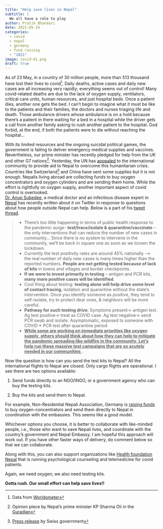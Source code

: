 ```yaml
---
title: "Help save lives in Nepal"
subtitle: |
  We all have a role to play
author: Pratik Bhandari
date: 2021-05-24
categories:
  - covid
  - nepal
  - germany
  - fund raising
  - "2021"
image: covid-01.png
draft: true
---
```


As of 23 May, in a country of 30 million people, more than 513 thousand have lost their lives to covid^[Data from [Worldometer](https://www.worldometers.info/coronavirus/country/nepal/#graph-deaths-daily)].
Daily deaths, active cases and daily new cases are all increasing very rapidly; everything seems out of control! Many covid-related deaths are due to the lack of oxygen supply, ventilators, critical care units, human resources, and just hospital beds.
Once a patient dies, another one gets the bed. I can't begin to imagine what it must be like to the patients and their families, the doctors and nurses triaging life and death. Those ambulance drivers whose ambulance is on a hold because there's a patient in there waiting for a bed in a hospital while the driver gets a call from another family asking to rush another patient to the hospital. God forbid, at the end, if both the patients were to die without reaching the hospital...

With its limited resources and the ongoing suicidal political games, the government is failing to deliver emergency medical supplies and vaccines. Nevertheless, our prime minister has recently pledged for help from the UK and other G7 nations^[Opinion piece by Nepal's prime minister KP Sharma Oli in the [Guradian](https://www.theguardian.com/commentisfree/2021/may/10/nepal-covid-uk-g7)].
Yesterday, the UN has [appealed](https://www.voanews.com/covid-19-pandemic/un-appeals-funds-help-nepal-deal-covid-19) to the international community to provide aid to Nepal to overcome this humanitarian crisis.
Countries like Switzerland^[[Press release](https://www.eda.admin.ch/countries/nepal/en/home/news/news.html/content/countries/nepal/en/meta/news/2021/5/20210522) by Swiss government] and China have sent some supplies but it is not enough. Nepalis living abroad are collecting funds to buy oxygen concentrators and oxygen cylinders and are sending them home.
While the effort is rightfully on oxygen supply, another important aspect of covid control is overlooked.\
[Dr. Anup Subedee](https://twitter.com/AnupSubedee), a medical doctor and an infectious disease expert in [Nepal](https://hamshospital.com/doctor/dr-anup-subedee-2/) has recently written about it on Twitter in response to questions about how people outside Nepal can help.
Below is a part of his [tweet thread](https://twitter.com/AnupSubedee/status/1393774841044488192?s=20).



>
- There's too little happening in terms of public health response to the pandemic surge- **test/trace/isolate & quarantine/vaccinate** – the only interventions that can reduce the number of new cases in community... Since there is no system to intervene in the community, we'll be back in square one as soon as we loosen the lockdown.
- Currently the test positivity rates are around 45% nationally --> the real number of daily new cases is many times higher than the reported numbers. **People are not getting tested because of lack of kits** in towns and villages and border checkpoints.
- **If we were to invest primarily in testing** – antigen and PCR kits, **many more positive cases will be identified**.
- Cool thing about testing: **testing alone will help drive some level of contact tracing**, isolation and quarantine without the state’s intervention. Once you identify someone as positive, they tend to self-isolate, try to protect dear ones, & neighbors will be more careful.
- **Pathway for such testing drive**:
Symptoms present-> antigen test. Ag test positive-> treat as COVID case. Ag test negative-> send PCR swab and isolate.
Asymptomatic, exposed to someone with COVID-> PCR test after quarantine period
- <b> <u> While some are working on immediate priorities like oxygen supply,
others should think about how they can help to mitigate the pandemic spreading like wildfire in the community.
Let's help run these massive test campaigns that are so acutely needed in our communities </u> </b>.

Now the question is how can you send the test kits to Nepal? All the international flights to Nepal are closed. Only cargo flights are operational. I see there are two options available:

1. Send funds directly to an NGO/INGO, or a government agency who can buy the testing kits.

2. Buy the kits and send them to Nepal.


For example, Non-Residential Nepali Association, Germany is [raising funds](https://www.gofundme.com/f/purchase-oxygen-concentrators-for-nepalcovid19?utm_campaign=p_cp_display&utm_medium=copy_link&utm_source=customer) to buy oxygen-concentrators and send them directly to Nepal in coordination with the embassies. This seems like a good model.

Whichever options you choose, it is better to collaborate with like-minded people, i.e., those who want to save Nepali lives, and coordinate with the country's government and Nepal Embassy. I am hopeful this approach will work out. If you have other faster ways of delivery, do comment below so that we can collaborate.

Along with this, you can also support organizations like [Health foundation Nepal](https://www.facebook.com/donate/784739402408646/784770652405521/) that is running psychological counseling and telemedicine for covid patients.

Again, we need oxygen; we also need testing kits.


**Gotta rush. Our small effort can help save lives!!**

